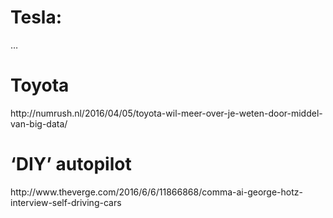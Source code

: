 
# Tesla:

...


# Toyota

http://numrush.nl/2016/04/05/toyota-wil-meer-over-je-weten-door-middel-van-big-data/



# 'DIY' autopilot

http://www.theverge.com/2016/6/6/11866868/comma-ai-george-hotz-interview-self-driving-cars

